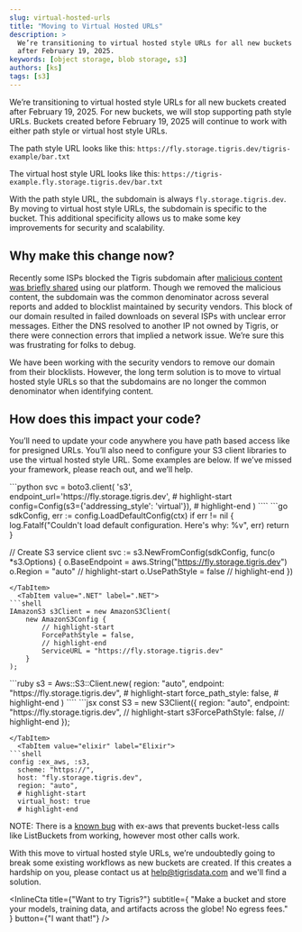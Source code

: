 ```yaml
---
slug: virtual-hosted-urls
title: "Moving to Virtual Hosted URLs"
description: >
  We’re transitioning to virtual hosted style URLs for all new buckets created
  after February 19, 2025.
keywords: [object storage, blob storage, s3]
authors: [ks]
tags: [s3]
---
```



We’re transitioning to virtual hosted style URLs for all new buckets created
after February 19, 2025. For new buckets, we will stop supporting path style
URLs. Buckets created before February 19, 2025 will continue to work with either
path style or virtual host style URLs.

The path style URL looks like this:
`https://fly.storage.tigris.dev/tigris-example/bar.txt`

The virtual host style URL looks like this:
`https://tigris-example.fly.storage.tigris.dev/bar.txt`

With the path style URL, the subdomain is always `fly.storage.tigris.dev`. By
moving to virtual host style URLs, the subdomain is specific to the bucket. This
additional specificity allows us to make some key improvements for security and
scalability.

## Why make this change now?

Recently some ISPs blocked the Tigris subdomain after
[malicious content was briefly shared](https://status.tigris.dev/incidents/01JKCBMAVT1W09PGVEAB4XCWMZ)
using our platform. Though we removed the malicious content, the subdomain was
the common denominator across several reports and added to blocklist maintained
by security vendors. This block of our domain resulted in failed downloads on
several ISPs with unclear error messages. Either the DNS resolved to another IP
not owned by Tigris, or there were connection errors that implied a network
issue. We’re sure this was frustrating for folks to debug.

We have been working with the security vendors to remove our domain from their
blocklists. However, the long term solution is to move to virtual hosted style
URLs so that the subdomains are no longer the common denominator when
identifying content.

## How does this impact your code?

You’ll need to update your code anywhere you have path based access like for
presigned URLs. You’ll also need to configure your S3 client libraries to use
the virtual hosted style URL. Some examples are below. If we’ve missed your
framework, please reach out, and we’ll help.

<Tabs groupId="languages">
  <TabItem value="python" label="Python">
```python
svc = boto3.client(
	's3',
	endpoint_url='https://fly.storage.tigris.dev',
	# highlight-start
	config=Config(s3={'addressing_style': 'virtual'}),
	# highlight-end
)
````
</TabItem>
  <TabItem value="go" label="Go">
```go
sdkConfig, err := config.LoadDefaultConfig(ctx)
if err != nil {
    	log.Fatalf("Couldn't load default configuration. Here's why: %v", err)
    	return
}

// Create S3 service client svc := s3.NewFromConfig(sdkConfig, func(o
\*s3.Options) { o.BaseEndpoint = aws.String("https://fly.storage.tigris.dev")
o.Region = "auto" // highlight-start o.UsePathStyle = false // highlight-end })

````
</TabItem>
  <TabItem value=".NET" label=".NET">
```shell
IAmazonS3 s3Client = new AmazonS3Client(
	new AmazonS3Config {
		// highlight-start
		ForcePathStyle = false,
		// highlight-end
		ServiceURL = "https://fly.storage.tigris.dev"
	}
);
````

</TabItem>
  <TabItem value="ruby" label="Ruby">
```ruby
s3 = Aws::S3::Client.new(
	region: "auto",
	endpoint: "https://fly.storage.tigris.dev",
	# highlight-start
	force_path_style: false,
	# highlight-end
)
````
</TabItem>
  <TabItem value="js" label="JavaScript">
```jsx
const S3 = new S3Client({
  region: "auto",
  endpoint: "https://fly.storage.tigris.dev",
  // highlight-start
  s3ForcePathStyle: false,
  // highlight-end
});

````
</TabItem>
  <TabItem value="elixir" label="Elixir">
```shell
config :ex_aws, :s3,
  scheme: "https://",
  host: "fly.storage.tigris.dev",
  region: "auto",
  # highlight-start
  virtual_host: true
  # highlight-end
````

NOTE: There is a [known bug](https://github.com/ex-aws/ex_aws/issues/1119) with
ex-aws that prevents bucket-less calls like ListBuckets from working, however
most other calls work.

</TabItem>

</Tabs>

With this move to virtual hosted style URLs, we’re undoubtedly going to break
some existing workflows as new buckets are created. If this creates a hardship
on you, please contact us at help@tigrisdata.com and we'll find a solution.

<InlineCta
  title={"Want to try Tigris?"}
  subtitle={
    "Make a bucket and store your models, training data, and artifacts across the globe! No egress fees."
  }
  button={"I want that!"}
/>
